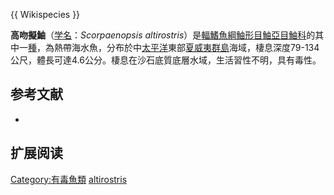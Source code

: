 {{Speciesbox
| name = 高吻擬鮋
| image = 
| image_width = 250px
| status = LC
| status_system = IUCN3.1
| genus = Scorpaenopsis
| species = altirostris
| authority =  [[Gilbert|Gilbert]], 1905 
| synonyms = *''Rhinopias eschemeyeri ,Condé, 1977''
}}{{ Wikispecies }}

'''高吻擬鮋'''（[[学名|学名]]：''Scorpaenopsis altirostris''）是[[輻鰭魚綱|輻鰭魚綱]][[鮋形目|鮋形目]][[鮋亞目|鮋亞目]][[鮋科|鮋科]]的其中一[[種|種]]，為熱帶海水魚，分布於中[[太平洋|太平洋]]東部[[夏威夷群島|夏威夷群島]]海域，棲息深度79-134公尺，體長可達4.6公分。棲息在沙石底質底層水域，生活習性不明，具有毒性。
==参考文献==
*{{FishBase_species|genus=Scorpaenopsis|species=altirostris |year=2014|month=7}}

== 扩展阅读 ==
{{refbegin}}
{{wikispecies-inline|Scorpaenopsis altirostris |高吻擬鮋}}
{{refend}}
{{Taxonbar|from=Q4296311}}

[[Category:有毒魚類|Category:有毒魚類]]
[[Category:擬鮋屬|altirostris]]


{{鮋形目小作品}}